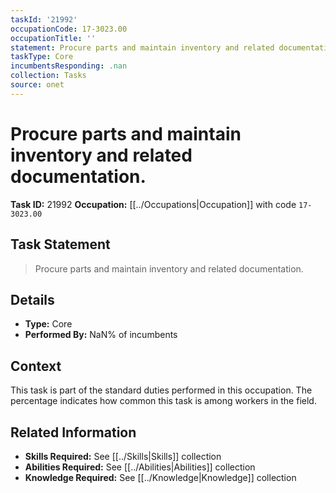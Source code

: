 ```yaml
---
taskId: '21992'
occupationCode: 17-3023.00
occupationTitle: ''
statement: Procure parts and maintain inventory and related documentation.
taskType: Core
incumbentsResponding: .nan
collection: Tasks
source: onet
---
```

# Procure parts and maintain inventory and related documentation.

**Task ID:** 21992
**Occupation:** [[../Occupations|Occupation]] with code `17-3023.00`

## Task Statement

> Procure parts and maintain inventory and related documentation.

## Details

- **Type:** Core
- **Performed By:** NaN% of incumbents

## Context

This task is part of the standard duties performed in this occupation. The percentage indicates how common this task is among workers in the field.

## Related Information

- **Skills Required:** See [[../Skills|Skills]] collection
- **Abilities Required:** See [[../Abilities|Abilities]] collection
- **Knowledge Required:** See [[../Knowledge|Knowledge]] collection
